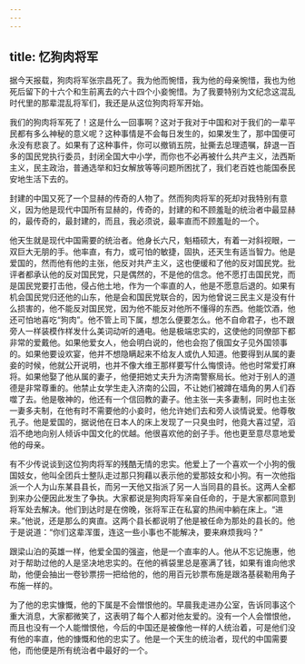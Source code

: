 ```yaml
---
---
---
```

title: 忆狗肉将军
---




据今天报载，狗肉将军张宗昌死了。我为他而惋惜，我为他的母亲惋惜，我也为他死后留下的十六个和生前离去的六十四个小妾惋惜。为了我要特别为文纪念这混乱时代里的那辈混乱将军们，我还是从这位狗肉将军开始。

我们的狗肉将军死了！这是什么一回事啊？这对于我对于中国和对于我们的一辈平民都有多么神秘的意义呢？这种事情是不会每日发生的，如果发生了，那中国便可永没有悲哀了。如果有了这种事件，你可以撤销五院，扯撕去总理遗嘱，辞退一百多的国民党执行委员，封闭全国大中小学，而你也不必再被什么共产主义，法西斯主义，民主政治，普通选举和妇女解放等等问题所困扰了，我们老百姓也能国泰民安地生活下去的。

封建的中国又死了一个显赫的传奇的人物了。然而狗肉将军的死却对我特别有意义，因为他是现代中国所有显赫的，传奇的，封建的和不顾羞耻的统治者中最显赫的，最传奇的，最封建的，而且，我必须说，最率直而不顾羞耻的一个。

他天生就是现代中国需要的统治者。他身长六尺，魁梧硕大，有着一对斜视眼，一双巨大无朋的手。他率直，有力，或可怕的敏捷，固执，还天生有适当智力。他是爱国的，然而他有他的主张，他反对共产主义，这也便缓和了他的反对国民党。批评者都承认他的反对国民党，只是偶然的，不是他的信念。他不愿打击国民党，而是国民党要打击他，侵占他土地，作为一个率直的人，他是不愿意后退的。如果有机会国民党归还他的山东，他是会和国民党联合的，因为他曾说三民主义是没有什么损害的，他不能反对国民党，因为他不能反对他所不懂得的东西。他能饮酒，他还可怕地喜吃“狗肉”。他不管上司下属，想怎么便要怎么。他不自命君子，也不跟旁人一样装模作样发什么美词动听的通电。他是极端忠实的，这使他的同僚部下都非常的爱戴他。如果他爱女人，他会明白说的，他也会抱了俄国女子见外国领事的。如果他要设欢宴，他并不想隐瞒起来不给友人或仇人知道。他要得到从属的妻妾的时候，他就公开说明，也并不像大维王那样要写什么悔恨诗。他也时常爱打麻将。如果他娶了他从属的妻子，他便把她丈夫升为济南警察局长。他对于别人的道德是非常尊重的。他禁止女学生走入济南的公园，不让她们被蹲在墙角的男人们吞噬了去。他是敬神的，他还有一个信回教的妻子。他主张一夫多妻制，同时也主张一妻多夫制，在他有时不需要他的小妾时，他允许她们去和旁人谈情说爱。他尊敬孔子。他是爱国的，据说他在日本人的床上发现了一只臭虫时，他竟大喜过望，滔滔不绝地向别人倾诉中国文化的优越。他很喜欢他的刽子手。他也更至意尽意地爱他的母亲。

有不少传说谈到这位狗肉将军的残酷无情的忠实。他爱上了一个喜欢一个小狗的俄国妓女，他叫全团兵士整队走过那只狗藉以表示他的爱那妓女和小狗。有一次他指派一个人为山东某县县长，而另一天他又指派了另一人当同县的县长。这两人全都到来办公便因此发生了争执。大家都说是狗肉将军亲自任命的，于是大家都同意到将军处去解决。他们到达时是在傍晚，张将军正在私宴的热闹中躺在床上。“进来。”他说，还是那么的爽直。这两个县长都说明了他是被任命为那处的县长的。他于是说道：“你们这辈浑蛋，连这一些小事也不能解决，要来麻烦我吗？”

跟梁山泊的英雄一样，他爱全国的强盗，他是一个直率的人。他从不忘记施惠，他对于帮助过他的人是坚决地忠实的。在他的裤袋里总是塞满了钱，如果有谁向他求助，他便会抽出一卷钞票捞一把给他的，他的用百元钞票布施是跟洛基裴勒用角子布施一样的。

为了他的忠实慷慨，他的下属是不会憎恨他的。早晨我走进办公室，告诉同事这个重大消息，大家都微笑了，这表明了每个人都对他友爱的。没有一个人会憎恨他，而且也没有一个人能憎恨他，今后的中国还是被像他一样的人统治着，可是他们没有他的率直，他的慷慨和他的忠实了。他是一个天生的统治者，现代的中国需要他，而他便是所有统治者中最好的一个。